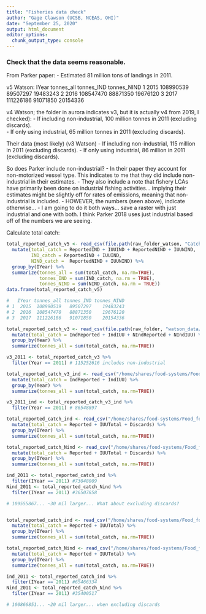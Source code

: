 ```yaml
---
title: "Fisheries data check"
author: "Gage Clawson (UCSB, NCEAS, OHI)"
date: "September 25, 2020"
output: html_document
editor_options: 
  chunk_output_type: console
---
```


### Check that the data seems reasonable.
From Parker paper: 
 - Estimated 81 million tons of landings in 2011.  

v5 Watson:
  IYear tonnes_all tonnes_IND tonnes_NIND
1  2015  108990539   89507297    19483243
2  2016  108547470   88871350    19676120
3  2017  111226186   91071850    20154336

v4 Watson; the folder in aurora indicates v3, but it is actually v4 from 2019, I checked): 
 - If including non-industrial, 100 million tonnes in 2011 (excluding discards).  
 - If only using industrial, 65 million tonnes in 2011 (excluding discards). 
 
Their data (most likely) (v3 Watson) 
 - If including non-industrial, 115 million in 2011 (excluding discards). 
 - If only using industrial, 86 million in 2011 (excluding discards).

So does Parker include non-industrial? 
 - In their paper they account for non-motorized vessel type. This indicates to me that they did include non-industrial in their estimates. 
 - They also include a note that fishery LCAs have primarily been done on industrial fishing activities... implying their estimates might be slightly off for rates of emissions, meaning that non-industrial is included. 
 - HOWEVER, the numbers (seen above), indicate otherwise... 
 - I am going to do it both ways... save a raster with just industrial and one with both. I think Parker 2018 uses just industrial based off of the numbers we are seeing. 

Calculate total catch:
```r
total_reported_catch_v5 <- read_csv(file.path(raw_folder_watson, "Catch2015_2019.csv")) %>%
  mutate(total_catch = ReportedIND + IUUIND + ReportedNIND + IUUNIND,
         IND_catch = ReportedIND + IUUIND,
         NIND_catch =  ReportedNIND + IUUNIND) %>%
  group_by(IYear) %>%
  summarize(tonnes_all = sum(total_catch, na.rm=TRUE),
            tonnes_IND = sum(IND_catch, na.rm = TRUE), 
            tonnes_NIND = sum(NIND_catch, na.rm = TRUE))
data.frame(total_reported_catch_v5)

#   IYear tonnes_all tonnes_IND tonnes_NIND
# 1  2015  108990539   89507297    19483243
# 2  2016  108547470   88871350    19676120
# 3  2017  111226186   91071850    20154336

total_reported_catch_v3 <- read_csv(file.path(raw_folder, "watson_data/v3.0/Index_v3.csv")) %>%
  mutate(total_catch = IndReported + IndIUU + NIndReported + NIndIUU) %>%
  group_by(Year) %>%
  summarize(tonnes_all = sum(total_catch, na.rm=TRUE))

v3_2011 <- total_reported_catch_v3 %>%
  filter(Year == 2011) # 115252616 includes non-industrial

total_reported_catch_v3_ind <- read_csv("/home/shares/food-systems/Food_footprint/_raw_data/watson_data/v3.0/IndexInd.csv") %>%
  mutate(total_catch = IndReported + IndIUU) %>%
  group_by(Year) %>%
  summarize(tonnes_all = sum(total_catch, na.rm=TRUE))

v3_2011_ind <- total_reported_catch_v3_ind %>%
  filter(Year == 2011) # 86548897

total_reported_catch_ind <- read_csv("/home/shares/food-systems/Food_footprint/_raw_data/watson_data/v3.0/IndexInd.csv") %>%
  mutate(total_catch = Reported + IUUTotal + Discards) %>%
  group_by(IYear) %>%
  summarize(tonnes_all = sum(total_catch, na.rm=TRUE))

total_reported_catch_Nind <- read_csv("/home/shares/food-systems/Food_footprint/_raw_data/watson_data/v3.0/IndexNInd.csv") %>%
  mutate(total_catch = Reported + IUUTotal + Discards) %>%
  group_by(IYear) %>%
  summarize(tonnes_all = sum(total_catch, na.rm=TRUE))

ind_2011 <- total_reported_catch_ind %>%
  filter(IYear == 2011) #73048009
Nind_2011 <- total_reported_catch_Nind %>%
  filter(IYear == 2011) #36507858

# 109555867... ~30 mil larger... What about excluding discards? 


total_reported_catch_ind <- read_csv("/home/shares/food-systems/Food_footprint/_raw_data/watson_data/v3.0/IndexInd.csv") %>%
  mutate(total_catch = Reported + IUUTotal) %>%
  group_by(IYear) %>%
  summarize(tonnes_all = sum(total_catch, na.rm=TRUE))

total_reported_catch_Nind <- read_csv("/home/shares/food-systems/Food_footprint/_raw_data/watson_data/v3.0/IndexNInd.csv") %>%
  mutate(total_catch = Reported + IUUTotal) %>%
  group_by(IYear) %>%
  summarize(tonnes_all = sum(total_catch, na.rm=TRUE))

ind_2011 <- total_reported_catch_ind %>%
  filter(IYear == 2011) #65466334
Nind_2011 <- total_reported_catch_Nind %>%
  filter(IYear == 2011) #35400517

# 100866851... ~20 mil larger... when excluding discards 



```